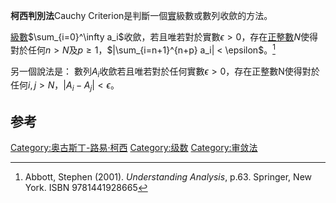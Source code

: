 {{无穷级数}}
'''柯西判別法'''Cauchy Criterion是判斷一個[[實數|實]]級數或數列收歛的方法。

[[級數|級數]]<math>\sum_{i=0}^\infty a_i</math>收歛，若且唯若對於實數<math>\epsilon > 0</math>，存在[[正整數|正整數]]<math>N</math>使得對於任何<math>n>N</math>及<math>p \ge 1</math>，<math>|\sum_{i=n+1}^{n+p} a_i| < \epsilon</math>。<ref>{{en}}Abbott, Stephen (2001). ''Understanding Analysis'', p.63.  Springer, New York. ISBN 9781441928665</ref>

另一個說法是：
數列<math>A_i</math>收歛若且唯若對於任何實數<math>\epsilon > 0</math>，存在正整數N使得對於任何<math>i,j>N</math>，<math>|A_i - A_j | < \epsilon</math>。

== 参考 ==
{{reflist}}

{{mathanalysis-stub}}
[[Category:奥古斯丁-路易·柯西|Category:奥古斯丁-路易·柯西]]
[[Category:级数|Category:级数]]
[[Category:审敛法|Category:审敛法]]